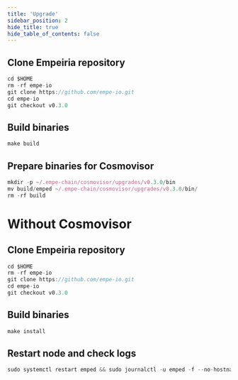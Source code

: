 ```yaml
---
title: 'Upgrade'
sidebar_position: 2
hide_title: true
hide_table_of_contents: false
---
```



<PageTitle
  iconUrl="img/empeiria-icon.svg"
  title="Upgrade"
  chainId="empe-testnet-2"
  version="v0.3.0"
/>

## Clone Empeiria repository

```js
cd $HOME
rm -rf empe-io
git clone https://github.com/empe-io.git
cd empe-io
git checkout v0.3.0
```

## Build binaries

```js
make build
```

## Prepare binaries for Cosmovisor

```js
mkdir -p ~/.empe-chain/cosmovisor/upgrades/v0.3.0/bin
mv build/emped ~/.empe-chain/cosmovisor/upgrades/v0.3.0/bin/
rm -rf build
```

# Without Cosmovisor

## Clone Empeiria repository

```js
cd $HOME
rm -rf empe-io
git clone https://github.com/empe-io.git
cd empe-io
git checkout v0.3.0
```

## Build binaries

```js
make install
```

## Restart node and check logs

```js
sudo systemctl restart emped && sudo journalctl -u emped -f --no-hostname -o cat
```

